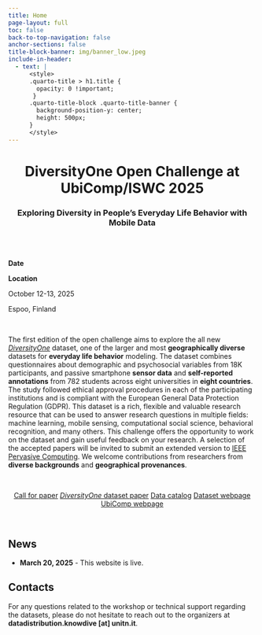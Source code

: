 ```yaml
---
title: Home
page-layout: full
toc: false
back-to-top-navigation: false
anchor-sections: false
title-block-banner: img/banner_low.jpeg
include-in-header:
  - text: |
      <style>
      .quarto-title > h1.title {
        opacity: 0 !important;
       }
      .quarto-title-block .quarto-title-banner {
        background-position-y: center;
        height: 500px;
      }
      </style>
---
```


::: {style="text-align: center"}
<h1>DiversityOne Open Challenge at UbiComp/ISWC 2025</h1>
<h3>Exploring Diversity in People’s Everyday Life Behavior with Mobile Data</h3>
:::

<br/>
<br/>

::: {.grid}

::: {.g-col-1}
**Date**

**Location**
:::

::: {.g-col-11}
October 12-13, 2025

Espoo, Finland
:::
:::

<br/>

The first edition of the open challenge aims to explore the all new [_DiversityOne_](https://datascientia.eu/projects/diversityone/) dataset, one of the larger and most **geographically diverse** datasets for **everyday life behavior** modeling. The dataset combines questionnaires about demographic and psychosocial variables from 18K participants, and passive smartphone **sensor data** and **self-reported annotations** from 782 students across eight universities in **eight countries**. The study followed ethical approval procedures in each of the participating institutions and is compliant with the European General Data Protection Regulation (GDPR). This dataset is a rich, flexible and valuable research resource that can be used to answer research questions in multiple fields: machine learning, mobile sensing, computational social science, behavioral recognition, and many others. This challenge offers the opportunity to work on the dataset and gain useful feedback on your research. A selection of the accepted papers will be invited to submit an extended version to [IEEE Pervasive Computing](https://ieeexplore.ieee.org/xpl/RecentIssue.jsp?punumber=7756). We welcome contributions from researchers from **diverse backgrounds** and **geographical provenances**.

<br/>



::: {style="text-align: center"}
  <a href="cfp.qmd" class="btn btn-secondary"> Call for paper</a>
  <a href="https://dl.acm.org/doi/10.1145/3712289" class="btn btn-secondary"> _DiversityOne_  dataset paper</a>
  <a href="https://datascientiafoundation.github.io/LivePeople-ws/datasets/" class="btn btn-secondary"> Data catalog</a>
  <a href="https://datascientia.eu/projects/diversityone/" class="btn btn-secondary">Dataset webpage</a>
  <a href="https://www.ubicomp.org/ubicomp-iswc-2025/" class="btn btn-secondary"> UbiComp webpage</a>
:::


<br/>

## News

- **March 20, 2025** - This website is live.

## Contacts

For any questions related to the workshop or technical support regarding
the datasets, please do not hesitate to reach out to the organizers at
**datadistribution.knowdive \[at\] unitn.it**.